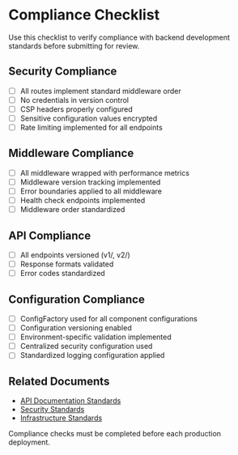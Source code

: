 
# Compliance Checklist

<Callout type="info" emoji="ℹ️">
  Use this checklist to verify compliance with backend development standards before submitting for review.
</Callout>

## Security Compliance

- [ ] All routes implement standard middleware order
- [ ] No credentials in version control
- [ ] CSP headers properly configured
- [ ] Sensitive configuration values encrypted
- [ ] Rate limiting implemented for all endpoints

## Middleware Compliance

- [ ] All middleware wrapped with performance metrics
- [ ] Middleware version tracking implemented
- [ ] Error boundaries applied to all middleware
- [ ] Health check endpoints implemented
- [ ] Middleware order standardized

## API Compliance

- [ ] All endpoints versioned (v1/, v2/)
- [ ] Response formats validated
- [ ] Error codes standardized

## Configuration Compliance

- [ ] ConfigFactory used for all component configurations
- [ ] Configuration versioning enabled
- [ ] Environment-specific validation implemented
- [ ] Centralized security configuration used
- [ ] Standardized logging configuration applied

## Related Documents

- [API Documentation Standards](/standards/backend/backend-standards/api-design)
- [Security Standards](/standards/backend/backend-standards/security)
- [Infrastructure Standards](/standards/backend/backend-standards/infrastructure)

<Callout type="warning" emoji="📅">
  Compliance checks must be completed before each production deployment.
</Callout> 